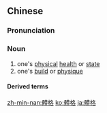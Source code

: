 {{also|体格}}
==Chinese==
{{zh-forms|s=体格}}

===Pronunciation===
{{zh-pron
|m=tǐgé
|c=tai2 gaak3
|h=pfs=thí-kiet
|mn=qz,tw,xm:thé-keh/zz:thé-keeh
|cat=n
}}

===Noun===
{{zh-noun}}

# one's [[physical]] [[health]] or [[state]]
# one's [[build]] or [[physique]]

====Derived terms====
{{zh-der|體格檢查}}

[[zh-min-nan:體格]]
[[ko:體格]]
[[ja:體格]]